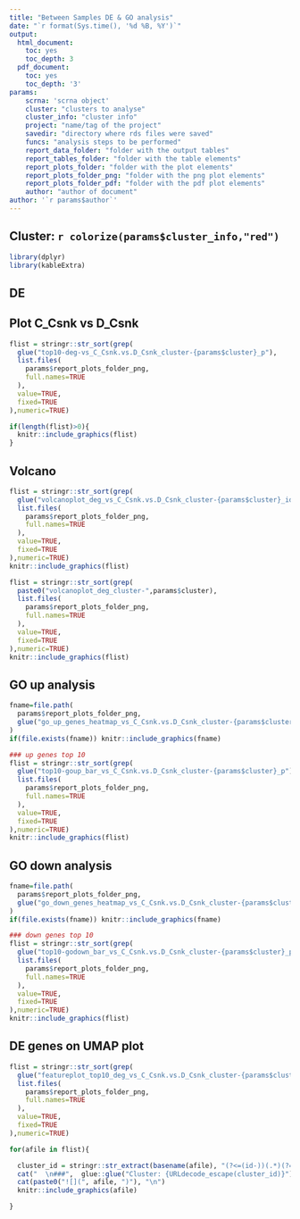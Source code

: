 ```yaml
---
title: "Between Samples DE & GO analysis"
date: "`r format(Sys.time(), '%d %B, %Y')`"
output:
  html_document:
    toc: yes
    toc_depth: 3
  pdf_document:
    toc: yes
    toc_depth: '3'
params:
    scrna: 'scrna object'
    cluster: "clusters to analyse"
    cluster_info: "cluster info"
    project: "name/tag of the project"
    savedir: "directory where rds files were saved"
    funcs: "analysis steps to be performed"
    report_data_folder: "folder with the output tables"
    report_tables_folder: "folder with the table elements"
    report_plots_folder: "folder with the plot elements"
    report_plots_folder_png: "folder with the png plot elements"
    report_plots_folder_pdf: "folder with the pdf plot elements"
    author: "author of document"
author: '`r params$author`'
---
```


## Cluster: `r colorize(params$cluster_info,"red")`

```r
library(dplyr)
library(kableExtra)
```

## DE

## Plot C_Csnk vs D_Csnk
```r
flist = stringr::str_sort(grep(
  glue("top10-deg-vs_C_Csnk.vs.D_Csnk_cluster-{params$cluster}_p"),
  list.files(
    params$report_plots_folder_png,
    full.names=TRUE
  ),
  value=TRUE,
  fixed=TRUE
),numeric=TRUE)

if(length(flist)>0){
  knitr::include_graphics(flist)
}
```

## Volcano
```r
flist = stringr::str_sort(grep(
  glue("volcanoplot_deg_vs_C_Csnk.vs.D_Csnk_cluster-{params$cluster}_id-"),
  list.files(
    params$report_plots_folder_png,
    full.names=TRUE
  ),
  value=TRUE,
  fixed=TRUE
),numeric=TRUE)
knitr::include_graphics(flist)
```

```r
flist = stringr::str_sort(grep(
  paste0("volcanoplot_deg_cluster-",params$cluster),
  list.files(
    params$report_plots_folder_png,
    full.names=TRUE
  ),
  value=TRUE,
  fixed=TRUE
),numeric=TRUE)
knitr::include_graphics(flist)
```

## GO up analysis
```r
fname=file.path(
  params$report_plots_folder_png,
  glue("go_up_genes_heatmap_vs_C_Csnk.vs.D_Csnk_cluster-{params$cluster}.png")
)
if(file.exists(fname)) knitr::include_graphics(fname)
```


```r
### up genes top 10
flist = stringr::str_sort(grep(
  glue("top10-goup_bar_vs_C_Csnk.vs.D_Csnk_cluster-{params$cluster}_p"),
  list.files(
    params$report_plots_folder_png,
    full.names=TRUE
  ),
  value=TRUE,
  fixed=TRUE
),numeric=TRUE)
knitr::include_graphics(flist)

```

## GO down analysis
```r
fname=file.path(
  params$report_plots_folder_png,
  glue("go_down_genes_heatmap_vs_C_Csnk.vs.D_Csnk_cluster-{params$cluster}.png")
)
if(file.exists(fname)) knitr::include_graphics(fname)
```

```r
### down genes top 10
flist = stringr::str_sort(grep(
  glue("top10-godown_bar_vs_C_Csnk.vs.D_Csnk_cluster-{params$cluster}_p"),
  list.files(
    params$report_plots_folder_png,
    full.names=TRUE
  ),
  value=TRUE,
  fixed=TRUE
),numeric=TRUE)
knitr::include_graphics(flist)

```

## DE genes on UMAP plot
```r
flist = stringr::str_sort(grep(
  glue("featureplot_top10_deg_vs_C_Csnk.vs.D_Csnk_cluster-{params$cluster}_id-"),
  list.files(
    params$report_plots_folder_png,
    full.names=TRUE
  ),
  value=TRUE,
  fixed=TRUE
),numeric=TRUE)

for(afile in flist){

  cluster_id = stringr::str_extract(basename(afile), "(?<=(id-))(.*)(?=\\.png)")
  cat("  \n###",  glue::glue("Cluster: {URLdecode_escape(cluster_id)}"),"   \n")
  cat(paste0("![](", afile, ")"), "\n")
  knitr::include_graphics(afile)

}
```


